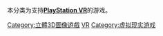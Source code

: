 本分类为支持'''[[PlayStation_VR|PlayStation VR]]'''的游戏。

[[Category:立體3D圖像遊戲|Category:立體3D圖像遊戲]]
[[Category:PlayStation_4遊戲|VR]]
[[Category:虚拟现实游戏|Category:虚拟现实游戏]]